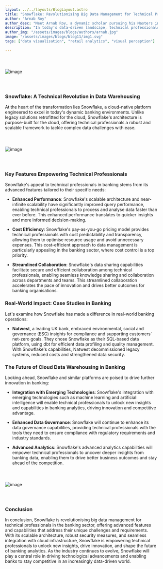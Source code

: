 ```yaml
---
layout: ../../layouts/BlogLayout.astro
title: "Snowflake: Revolutionising Big Data Management for Technical Professionals in the Banking Sector"
author: "Arnab Roy"
author_desc: "Meet Arnab Roy, a dynamic scholar pursuing his Masters in Data Science and Management from the prestigious institutes, IIT Ropar and IIM Amritsar. With a fervent dedication to mastering the fusion of data science and business acumen, Arnab navigates the realms of academia and industry with unwavering curiosity and a relentless pursuit of excellence. His passion for unlocking insights and driving innovation propels him to explore the cutting edge of data-driven solutions, shaping the future of business intelligence."
description: "In today's data-driven landscape, technical professionals in the banking industry are grappling with the challenge of managing vast datasets while deriving actionable insights efficiently. Traditional on-premises data warehousing solutions, once stalwarts of data management, are now showing their limitations in scalability, agility, and cost-effectiveness. This is where cloud data warehousing, led by Snowflake, a leading platform in this domain, is making significant strides. In this article, we'll delve into how Snowflake's advanced capabilities are transforming big data management specifically for technical workers in the banking sector, and how it's shaping the future of data analytics in the industry."
author_img: "/assets/images/blogs/authors/arnab.jpg"
image: "/assets/images/blogs/blog11/img1.svg"
tags: ["data visualisation", "retail analytics", "visual perception"]

---
```


<img src="/assets/images/blogs/blog11/img1.svg" alt="image" style="margin:2.5rem auto;"/>

<Quote quote={quote}/>

### Snowflake: A Technical Revolution in Data Warehousing

At the heart of the transformation lies Snowflake, a cloud-native platform engineered to excel in today's dynamic banking environments. Unlike legacy solutions retrofitted for the cloud, Snowflake's architecture is purpose-built for the cloud, offering technical professionals a robust and scalable framework to tackle complex data challenges with ease.

<img src="/assets/images/blogs/blog11/img2.svg" alt="image" style="margin:2.5rem auto;"/>

### Key Features Empowering Technical Professionals

Snowflake's appeal to technical professionals in banking stems from its advanced features tailored to their specific needs:

- **Enhanced Performance**: Snowflake's scalable architecture and near-infinite scalability have significantly improved query performance, enabling technical professionals to process and analyse data faster than ever before. This enhanced performance translates to quicker insights and more informed decision-making.

- **Cost Efficiency**: Snowflake's pay-as-you-go pricing model provides technical professionals with cost predictability and transparency, allowing them to optimise resource usage and avoid unnecessary expenses. This cost-efficient approach to data management is particularly appealing in the banking sector, where cost control is a top priority.

- **Streamlined Collaboration**: Snowflake's data sharing capabilities facilitate secure and efficient collaboration among technical professionals, enabling seamless knowledge sharing and collaboration across departments and teams. This streamlined collaboration accelerates the pace of innovation and drives better outcomes for banking organisations.

### Real-World Impact: Case Studies in Banking

Let's examine how Snowflake has made a difference in real-world banking operations:

- **Natwest**, a leading UK bank, embraced environmental, social and governance (ESG) insights for compliance and supporting customers’ net-zero goals. They chose Snowflake as their SQL-based data platform, using dbt for efficient data profiling and quality management. With Snowflake's capabilities, Natwest decommissioned legacy systems, reduced costs and strengthened data security.

### The Future of Cloud Data Warehousing in Banking

Looking ahead, Snowflake and similar platforms are poised to drive further innovation in banking:

- **Integration with Emerging Technologies**: Snowflake's integration with emerging technologies such as machine learning and artificial intelligence will enable technical professionals to unlock new insights and capabilities in banking analytics, driving innovation and competitive advantage.

- **Enhanced Data Governance**: Snowflake will continue to enhance its data governance capabilities, providing technical professionals with the tools they need to ensure compliance with regulatory requirements and industry standards.

- **Advanced Analytics**: Snowflake's advanced analytics capabilities will empower technical professionals to uncover deeper insights from banking data, enabling them to drive better business outcomes and stay ahead of the competition.

<img src="/assets/images/blogs/blog11/img3.svg" alt="image" style="margin:2.5rem auto;"/>

### Conclusion

In conclusion, Snowflake is revolutionising big data management for technical professionals in the banking sector, offering advanced features and capabilities that address their unique challenges and requirements. With its scalable architecture, robust security measures, and seamless integration with cloud infrastructure, Snowflake is empowering technical professionals to unlock new insights, drive innovation, and shape the future of banking analytics. As the industry continues to evolve, Snowflake will play a central role in driving technological advancements and enabling banks to stay competitive in an increasingly data-driven world.


